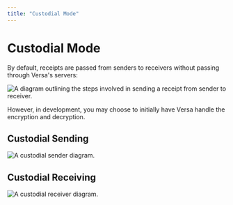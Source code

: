 ```yaml
---
title: "Custodial Mode"
---
```


# Custodial Mode

By default, receipts are passed from senders to receivers without passing through Versa's servers:

![A diagram outlining the steps involved in sending a receipt from sender to receiver.](https://raw.githubusercontent.com/versa-protocol/docs/main/assets/versa_diagram.svg)

However, in development, you may choose to initially have Versa handle the encryption and decryption.

## Custodial Sending

![A custodial sender diagram.](https://raw.githubusercontent.com/versa-protocol/docs/main/assets/versa_diagram_custodial_sender.svg)

## Custodial Receiving

![A custodial receiver diagram.](https://raw.githubusercontent.com/versa-protocol/docs/main/assets/versa_diagram_custodial_receiver.svg)
